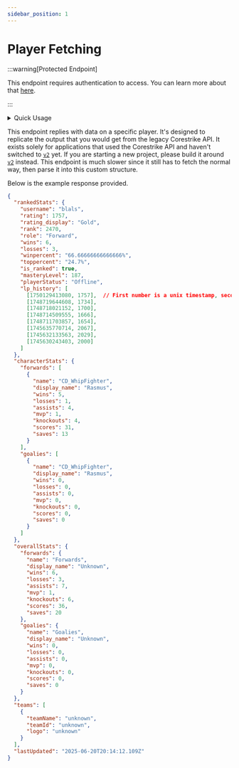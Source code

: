 ```yaml
---
sidebar_position: 1
---
```


# Player Fetching

:::warning[Protected Endpoint]

This endpoint requires authentication to access. You can learn more about that [here](#).

:::


<details>
  <summary>Quick Usage</summary>
  
  <Tabs>
    <TabItem value="url" label="URL">
      <pre><code>
      {`GET ${constants.siteUrl}/v1/players/<USERNAME/ID>`}
      </code></pre>
    </TabItem>

    <TabItem value="params" label="Parameters">
      - `cached`: Boolean
        - If true, will not check Odyssey for new data. (Much faster)
      - `region`: [Region](/docs/clarion-api/internal-types/regions.md)
    </TabItem>
  </Tabs>
  
</details>

This endpoint replies with data on a specific player. It's designed to replicate the output that you would get from the legacy Corestrike API. It exists solely for applications that used the Corestrike API and haven't switched to [`v2`](/docs/category/v2/) yet. If you are starting a new project, please build it around [`v2`](/docs/category/v2/) instead. This endpoint is much slower since it still has to fetch the normal way, then parse it into this custom structure.

Below is the example response provided.

```JSON
{
  "rankedStats": {
    "username": "blals",
    "rating": 1757,
    "rating_display": "Gold",
    "rank": 2470,
    "role": "Forward",
    "wins": 6,
    "losses": 3,
    "winpercent": "66.66666666666666%",
    "toppercent": "24.7%",
    "is_ranked": true,
    "masteryLevel": 187,
    "playerStatus": "Offline",
    "lp_history": [
      [1750129413080, 1757],  // First number is a unix timestamp, second is their rating.
      [1748719644608, 1734],
      [1748718021152, 1700],
      [1748714509555, 1666],
      [1748711703857, 1654],
      [1745635770714, 2067],
      [1745632133563, 2029],
      [1745630243403, 2000]
    ]
  },
  "characterStats": {
    "forwards": [
      {
        "name": "CD_WhipFighter",
        "display_name": "Rasmus",
        "wins": 5,
        "losses": 1,
        "assists": 4,
        "mvp": 1,
        "knockouts": 4,
        "scores": 31,
        "saves": 13
      }
    ],
    "goalies": [
      {
        "name": "CD_WhipFighter",
        "display_name": "Rasmus",
        "wins": 0,
        "losses": 0,
        "assists": 0,
        "mvp": 0,
        "knockouts": 0,
        "scores": 0,
        "saves": 0
      }
    ]
  },
  "overallStats": {
    "forwards": {
      "name": "Forwards",
      "display_name": "Unknown",
      "wins": 6,
      "losses": 3,
      "assists": 7,
      "mvp": 1,
      "knockouts": 6,
      "scores": 36,
      "saves": 20
    },
    "goalies": {
      "name": "Goalies",
      "display_name": "Unknown",
      "wins": 0,
      "losses": 0,
      "assists": 0,
      "mvp": 0,
      "knockouts": 0,
      "scores": 0,
      "saves": 0
    }
  },
  "teams": [
    {
      "teamName": "unknown",
      "teamId": "unknown",
      "logo": "unknown"
    }
  ],
  "lastUpdated": "2025-06-20T20:14:12.109Z"
}
```